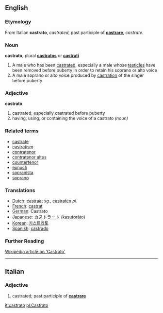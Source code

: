 ==English==
{{Wikipedia}}
===Etymology===
From Italian '''castrato''', ''castrated'', past participle of '''[[castrare]]''', ''castrate''.

===Noun===
'''castrato''', plural '''[[castratos]]''' or '''[[castrati]]'''

#A male who has been [[castrated]], especially a male whose [[testicles]] have been removed before puberty in order to retain his soprano or alto voice
#A male soprano or alto voice produced by [[castration]] of the singer before puberty


===Adjective===
'''castrato'''

# castrated; especially castrated before puberty
# having, using, or containing the voice of a castrato ''(noun)''


===Related terms===
*[[castrate]]
*[[castratism]]
*[[contratenor]]
*[[contratenor altus]]
*[[countertenor]]
*[[eunuch]]
*[[sopranista]]
*[[soprano]]

===Translations===
*[[Dutch]]: [[castraat]] ''sg.'', [[castraten]] ''pl.''
*[[French]]: [[castrat]]
*[[German]]: Castrato
*[[Japanese]]: [[カストラート]] (kasutor&#257;to)
*[[Korean]]: [[카스트라토]]
*[[Spanish]]: [[castrado]]

=== Further Reading ===
[http://en.wikipedia.org/wiki/Castrato Wikipedia article on 'Castrato']
----

==Italian==
===Adjective===

# castrated; past participle of '''[[castrare]]'''

[[it:castrato]]
[[pl:Castrato]]